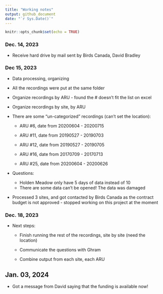 ```yaml
---
title: "Working notes"
output: github_document
date: "`r Sys.Date()`"
---
```


```r
knitr::opts_chunk$set(echo = TRUE)
```

### Dec. 14, 2023

-   Receive hard drive by mail sent by Birds Canada, David Bradley

### Dec 15, 2023

-   Data processing, organizing

-   All the recordings were put at the same folder

-   Organize recordings by ARU - found the \# doesn't fit the list on excel

-   Organize recordings by site, by ARU

-   There are some "un-categorized" recordings (can't set the location):

    -   ARU #6, date from 20200604 - 20200715

    -   ARU #11, date from 20190527 - 20190703

    -   ARU #12, date from 20190527 - 20190705

    -   ARU #16, date from 20170709 - 20170713

    -   ARU #25, date from 20200604 - 20200626

-   Questions:

    -   Holden Meadow only have 5 days of data instead of 10
    -   There are some data can't be opened! The data was damaged

-   Processed 3 sites, and got contacted by Birds Canada as the contract budget is not approved - stopped working on this project at the moment

### Dec. 18, 2023

-   Next steps:

    -   Finish running the rest of the recordings, site by site (need the location)

    -   Communicate the questions with Ghram

    -   Combine output from each site, each ARU

## Jan. 03, 2024

-   Got a message from David saying that the funding is available now!
